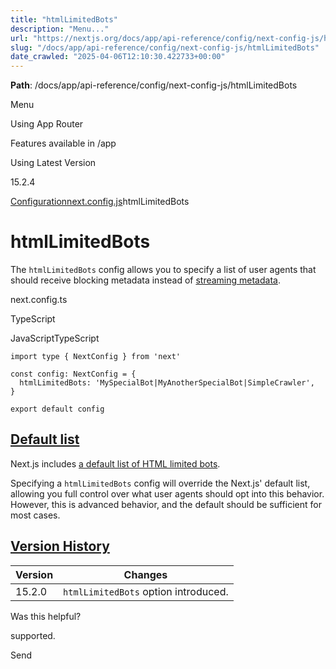 ---
title: "htmlLimitedBots"
description: "Menu..."
url: "https://nextjs.org/docs/app/api-reference/config/next-config-js/htmlLimitedBots"
slug: "/docs/app/api-reference/config/next-config-js/htmlLimitedBots"
date_crawled: "2025-04-06T12:10:30.422733+00:00"
---

**Path**: /docs/app/api-reference/config/next-config-js/htmlLimitedBots

Menu

Using App Router

Features available in /app

Using Latest Version

15.2.4

[Configuration](/docs/app/api-reference/config)[next.config.js](/docs/app/api-reference/config/next-config-js)htmlLimitedBots

# htmlLimitedBots

The `htmlLimitedBots` config allows you to specify a list of user agents that should receive blocking metadata instead of [streaming metadata](/docs/app/api-reference/functions/generate-metadata#streaming-metadata).

next.config.ts

TypeScript

JavaScriptTypeScript

```
import type { NextConfig } from 'next'
 
const config: NextConfig = {
  htmlLimitedBots: 'MySpecialBot|MyAnotherSpecialBot|SimpleCrawler',
}
 
export default config
```

## [Default list](#default-list)

Next.js includes [a default list of HTML limited bots](https://github.com/vercel/next.js/blob/canary/packages/next/src/shared/lib/router/utils/html-bots.ts).

Specifying a `htmlLimitedBots` config will override the Next.js' default list, allowing you full control over what user agents should opt into this behavior. However, this is advanced behavior, and the default should be sufficient for most cases.

## [Version History](#version-history)

| Version | Changes |
| --- | --- |
| 15.2.0 | `htmlLimitedBots` option introduced. |

Was this helpful?

supported.

Send
